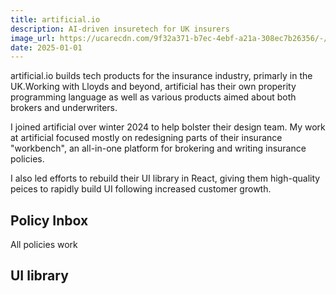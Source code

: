 ```yaml
---
title: artificial.io
description: AI-driven insuretech for UK insurers
image_url: https://ucarecdn.com/9f32a371-b7ec-4ebf-a21a-308ec7b26356/-/scale_crop/1000x1000/
date: 2025-01-01
---
```


artificial.io builds tech products for the insurance industry, primarly in the UK.Working with Lloyds and beyond,
artificial has their own properity programming language as well as various products aimed about both brokers
and underwriters.

I joined artificial over winter 2024 to help bolster their design team. My work at artificial focused mostly on
redesigning parts of their insurance "workbench", an all-in-one platform for brokering and writing insurance policies.

I also led efforts to rebuild their UI library in React, giving them high-quality peices to rapidly build UI following increased customer growth.

## Policy Inbox
All policies work

## UI library
